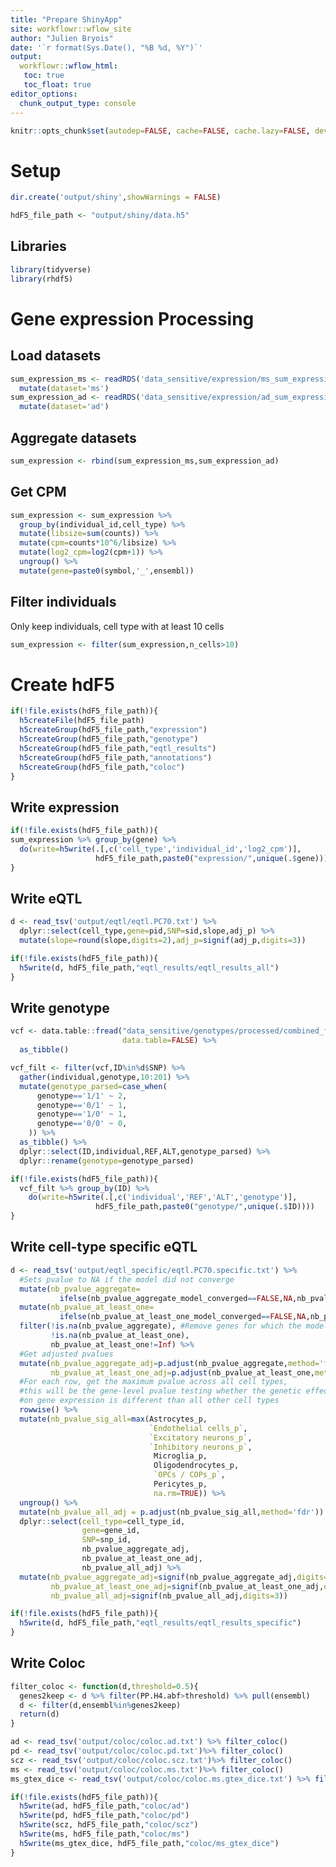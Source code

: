 ```yaml
---
title: "Prepare ShinyApp"
site: workflowr::wflow_site
author: "Julien Bryois"
date: '`r format(Sys.Date(), "%B %d, %Y")`'
output:
  workflowr::wflow_html:
   toc: true
   toc_float: true
editor_options:
  chunk_output_type: console
---
```

  
```r
knitr::opts_chunk$set(autodep=FALSE, cache=FALSE, cache.lazy=FALSE, dev='png' )
```

# Setup

```r
dir.create('output/shiny',showWarnings = FALSE)
```

```r
hdF5_file_path <- "output/shiny/data.h5"
```

## Libraries

```r
library(tidyverse)
library(rhdf5)
```

# Gene expression Processing

## Load datasets

```r
sum_expression_ms <- readRDS('data_sensitive/expression/ms_sum_expression.individual_id.rds') %>% 
  mutate(dataset='ms')
sum_expression_ad <- readRDS('data_sensitive/expression/ad_sum_expression.individual_id.rds') %>% 
  mutate(dataset='ad')
```

## Aggregate datasets

```r
sum_expression <- rbind(sum_expression_ms,sum_expression_ad)
```

## Get CPM

```r
sum_expression <- sum_expression %>% 
  group_by(individual_id,cell_type) %>% 
  mutate(libsize=sum(counts)) %>% 
  mutate(cpm=counts*10^6/libsize) %>% 
  mutate(log2_cpm=log2(cpm+1)) %>% 
  ungroup() %>% 
  mutate(gene=paste0(symbol,'_',ensembl))
```

## Filter individuals

Only keep individuals, cell type with at least 10 cells

```r
sum_expression <- filter(sum_expression,n_cells>10)
```

# Create hdF5

```r
if(!file.exists(hdF5_file_path)){
  h5createFile(hdF5_file_path)
  h5createGroup(hdF5_file_path,"expression")
  h5createGroup(hdF5_file_path,"genotype")
  h5createGroup(hdF5_file_path,"eqtl_results")
  h5createGroup(hdF5_file_path,"annotations")
  h5createGroup(hdF5_file_path,"coloc")
}
```

## Write expression

```r
if(!file.exists(hdF5_file_path)){
sum_expression %>% group_by(gene) %>% 
  do(write=h5write(.[,c('cell_type','individual_id','log2_cpm')], 
                   hdF5_file_path,paste0("expression/",unique(.$gene))))
}
```

## Write eQTL

```r
d <- read_tsv('output/eqtl/eqtl.PC70.txt') %>% 
  dplyr::select(cell_type,gene=pid,SNP=sid,slope,adj_p) %>% 
  mutate(slope=round(slope,digits=2),adj_p=signif(adj_p,digits=3))
```

```r
if(!file.exists(hdF5_file_path)){
  h5write(d, hdF5_file_path,"eqtl_results/eqtl_results_all")
}
```

## Write genotype

```r
vcf <- data.table::fread("data_sensitive/genotypes/processed/combined_final.vcf.gz",
                         data.table=FALSE) %>% 
  as_tibble()
```

```r
vcf_filt <- filter(vcf,ID%in%d$SNP) %>% 
  gather(individual,genotype,10:201) %>% 
  mutate(genotype_parsed=case_when(
      genotype=='1/1' ~ 2,
      genotype=='0/1' ~ 1,
      genotype=='1/0' ~ 1,
      genotype=='0/0' ~ 0,
    )) %>% 
  as_tibble() %>% 
  dplyr::select(ID,individual,REF,ALT,genotype_parsed) %>% 
  dplyr::rename(genotype=genotype_parsed)
```

```r
if(!file.exists(hdF5_file_path)){
  vcf_filt %>% group_by(ID) %>% 
    do(write=h5write(.[,c('individual','REF','ALT','genotype')], 
                   hdF5_file_path,paste0("genotype/",unique(.$ID))))
}
```

## Write cell-type specific eQTL

```r
d <- read_tsv('output/eqtl_specific/eqtl.PC70.specific.txt') %>% 
  #Sets pvalue to NA if the model did not converge
  mutate(nb_pvalue_aggregate=
           ifelse(nb_pvalue_aggregate_model_converged==FALSE,NA,nb_pvalue_aggregate)) %>% 
  mutate(nb_pvalue_at_least_one=
           ifelse(nb_pvalue_at_least_one_model_converged==FALSE,NA,nb_pvalue_at_least_one)) %>%   
  filter(!is.na(nb_pvalue_aggregate), #Remove genes for which the model did not converge (9 genes)
         !is.na(nb_pvalue_at_least_one),
         nb_pvalue_at_least_one!=Inf) %>% 
  #Get adjusted pvalues
  mutate(nb_pvalue_aggregate_adj=p.adjust(nb_pvalue_aggregate,method='fdr'),
         nb_pvalue_at_least_one_adj=p.adjust(nb_pvalue_at_least_one,method = 'fdr')) %>% 
  #For each row, get the maximum pvalue across all cell types, 
  #this will be the gene-level pvalue testing whether the genetic effect 
  #on gene expression is different than all other cell types
  rowwise() %>% 
  mutate(nb_pvalue_sig_all=max(Astrocytes_p,
                               `Endothelial cells_p`,
                               `Excitatory neurons_p`,
                               `Inhibitory neurons_p`,
                                Microglia_p,
                                Oligodendrocytes_p,
                                `OPCs / COPs_p`,
                                Pericytes_p,
                                na.rm=TRUE)) %>% 
  ungroup() %>% 
  mutate(nb_pvalue_all_adj = p.adjust(nb_pvalue_sig_all,method='fdr')) %>% 
  dplyr::select(cell_type=cell_type_id,
                gene=gene_id,
                SNP=snp_id,
                nb_pvalue_aggregate_adj,
                nb_pvalue_at_least_one_adj,
                nb_pvalue_all_adj) %>% 
  mutate(nb_pvalue_aggregate_adj=signif(nb_pvalue_aggregate_adj,digits=3),
         nb_pvalue_at_least_one_adj=signif(nb_pvalue_at_least_one_adj,digits=3),
         nb_pvalue_all_adj=signif(nb_pvalue_all_adj,digits=3))
```

```r
if(!file.exists(hdF5_file_path)){
  h5write(d, hdF5_file_path,"eqtl_results/eqtl_results_specific")
}
```

## Write Coloc 

```r
filter_coloc <- function(d,threshold=0.5){
  genes2keep <- d %>% filter(PP.H4.abf>threshold) %>% pull(ensembl)
  d <- filter(d,ensembl%in%genes2keep)
  return(d)
}
```

```r
ad <- read_tsv('output/coloc/coloc.ad.txt') %>% filter_coloc()
pd <- read_tsv('output/coloc/coloc.pd.txt')%>% filter_coloc()
scz <- read_tsv('output/coloc/coloc.scz.txt')%>% filter_coloc()
ms <- read_tsv('output/coloc/coloc.ms.txt')%>% filter_coloc()
ms_gtex_dice <- read_tsv('output/coloc/coloc.ms.gtex_dice.txt') %>% filter_coloc()
```

```r
if(!file.exists(hdF5_file_path)){
  h5write(ad, hdF5_file_path,"coloc/ad")
  h5write(pd, hdF5_file_path,"coloc/pd")
  h5write(scz, hdF5_file_path,"coloc/scz")
  h5write(ms, hdF5_file_path,"coloc/ms")
  h5write(ms_gtex_dice, hdF5_file_path,"coloc/ms_gtex_dice")
}
```
